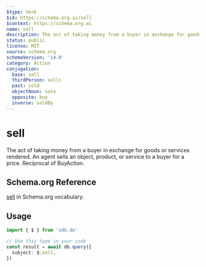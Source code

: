 ```yaml
---
$type: Verb
$id: https://schema.org.ai/sell
$context: https://schema.org.ai
name: sell
description: The act of taking money from a buyer in exchange for goods or services rendered. An agent sells an object, product, or service to a buyer for a price. Reciprocal of BuyAction.
status: public
license: MIT
source: schema.org
schemaVersion: '14.0'
category: Action
conjugation:
  base: sell
  thirdPerson: sells
  past: sold
  objectNoun: sale
  opposite: buy
  inverse: soldBy
---
```


# sell

The act of taking money from a buyer in exchange for goods or services rendered. An agent sells an object, product, or service to a buyer for a price. Reciprocal of BuyAction.

## Schema.org Reference

[sell](https://schema.org/SellAction) in Schema.org vocabulary.

## Usage

```typescript
import { $ } from 'sdk.do'

// Use this type in your code
const result = await db.query({
  subject: $.sell,
})
```
